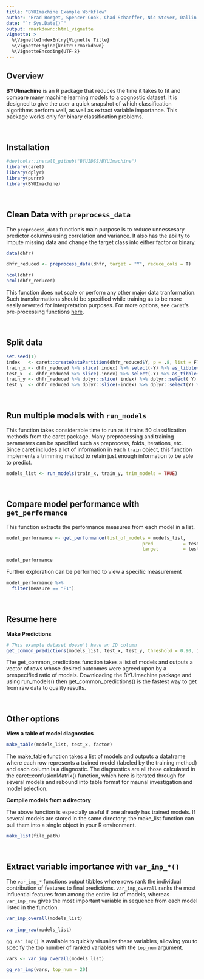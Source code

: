 ```yaml
---
title: "BYUImachine Example Workflow"
author: "Brad Borget, Spencer Cook, Chad Schaeffer, Nic Stover, Dallin Webb"
date: "`r Sys.Date()`"
output: rmarkdown::html_vignette
vignette: >
  %\VignetteIndexEntry{Vignette Title}
  %\VignetteEngine{knitr::rmarkdown}
  %\VignetteEncoding{UTF-8}
---
```


## Overview

**BYUImachine** is an R package that reduces the time it takes to fit and compare many machine learning models to a cognostic dataset. It is designed to give the user a quick snapshot of which classification algorithms perform well, as well as extract variable importance. This package works only for binary classification problems.

<br>

## Installation

```r
#devtools::install_github("BYUIDSS/BYUImachine")
library(caret)
library(dplyr)
library(purrr)
library(BYUImachine)
```


<br>

## Clean Data with `preprocess_data`

The `preprocess_data` function's main purpose is to reduce unnessesary predictor columns using correlation and variance. It also has the ability to impute missing data and change the target class into either factor or binary. 

```r
data(dhfr)

dhfr_reduced <- preprocess_data(dhfr, target = "Y", reduce_cols = T)
```

```r
ncol(dhfr)
ncol(dhfr_reduced)
```


This function does not scale or perform any other major data tranformation. Such transformations should be specified while training as to be more easily reverted for interpretation purposes. For more options, see `caret`'s pre-processing functions [here](http://topepo.github.io/caret/pre-processing.html){target="_blank"}.

<br>

## Split data

```r
set.seed(1)
index   <- caret::createDataPartition(dhfr_reduced$Y, p = .8, list = F)
train_x <- dhfr_reduced %>% slice( index) %>% select(-Y) %>% as_tibble()
test_x  <- dhfr_reduced %>% slice(-index) %>% select(-Y) %>% as_tibble()
train_y <- dhfr_reduced %>% dplyr::slice( index) %>% dplyr::select( Y) %>% as_vector() %>% unname()
test_y  <- dhfr_reduced %>% dplyr::slice(-index) %>% dplyr::select(Y) %>% as_vector() %>% unname()
```


<br>

## Run multiple models with `run_models`

This function takes considerable time to run as it trains 50 classification methods from the caret package. Many preprocessing and training parameters can be specified such as preprocess, folds, iterations, etc. Since caret includes a lot of information in each `train` object, this function implements a trimming method to retain just enough information to be able to predict.

```r
models_list <- run_models(train_x, train_y, trim_models = TRUE)
```

<br>

## Compare model performance with `get_performance`

This function extracts the performance measures from each model in a list.

```r
model_performance <- get_performance(list_of_models = models_list,
                                                  pred           = test_x,
                                                  target         = test_y)

model_performance
```

Further exploration can be performed to view a specific measurement 

```r
model_performance %>%
  filter(measure == "F1")
```


<br>

## Resume here

**Make Predictions**

```r
# This example dataset doesn't have an ID column
get_common_predictions(models_list, test_x, test_y, threshold = 0.90, id_col)
```

The get_common_predictions function takes a list of models and outputs a vector of rows whose desired outcomes were agreed upon by a prespecified ratio of models. Downloading the BYUImachine package and using run_models() then get_common_predictions() is the fastest way to get from raw data to quality results.

<br>

## Other options

**View a table of model diagnostics**

```r
make_table(models_list, test_x, factor)
```

The make_table function takes a list of models and outputs a dataframe where each row represents a trained model (labeled by the training method) and each column is a diagnostic. The diagnostics are all those calculated in the caret::confusionMatrix() function, which here is iterated through for several models and rebound into table format for maunal investigation and model selection.

**Compile models from a directory**

The above function is especially useful if one already has trained models. If several models are stored in the same directory, the make_list function can pull them into a single object in your R environment.

```r
make_list(file_path)
```

<br>

## Extract variable importance with `var_imp_*()`

The `var_imp_*` functions output tibbles where rows rank the individual contribution of features to final predictions. `var_imp_overall` ranks the most influential features from among the entire list of models, whereas `var_imp_raw` gives the most important variable in sequence from each model listed in the function.

```r
var_imp_overall(models_list)
 
var_imp_raw(models_list)
```

`gg_var_imp()` is available to quickly visualize these variables, allowing you to specify the top number of ranked variables with the `top_num` argument.

```r
vars <- var_imp_overall(models_list)

gg_var_imp(vars, top_num = 20)
```


